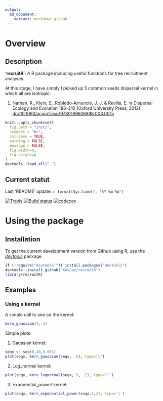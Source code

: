 ```yaml
---
output:
  md_document:
    variant: markdown_github
---
```



# Overview

## Description

**'recruitR'**: A R package including useful functions for tree
recruitment analyses.

At this stage, I have simply I picked up 5 common seeds dispersal kernel in which all are isotropic:

1. Nathan, R., Klein, E., Robledo-Arnuncio, J. J. & Revilla, E. in Dispersal Ecology and Evolution 186–210 (Oxford University Press, 2012). [doi:10.1093/acprof:oso/9780199608898.003.0015](https://doi.org/10.1093/acprof:oso/9780199608898.003.0015 )




```r
knitr::opts_chunk$set(
  fig.path = "inst/",
  comment = "#>",
  collapse = TRUE,
  warning = FALSE,
  message = FALSE,
  fig.width=4,
  fig.height=4
)
devtools::load_all(".")
```

## Current statut

Last 'README' update: `r format(Sys.time(), '%Y-%m-%d')`

[![Travis](https://travis-ci.org/KevCaz/recruitR.svg?branch=master)](https://travis-ci.org/KevCaz/recruitR)
[![Build status](https://ci.appveyor.com/api/projects/status/sk3sbvusvcyy0at0?svg=true)](https://ci.appveyor.com/project/KevCaz/recruitr/build/1.0.7)
[![codecov](https://codecov.io/gh/KevCaz/recruitR/branch/master/graphs/badge.svg)](https://codecov.io/gh/KevCaz/recruitR)




# Using the package

## Installation

To get the current development version from Github using R, use the
[*devtools*](http://cran.r-project.org/web/packages/devtools/index.html) package:

```r
if (!require("devtools'")) install.packages("devtools")
devtools::install_github("KevCaz/recruitR")
library(recruitR)
```


## Examples

### Using a kernel

A simple call to one on the kernel:

```r
kern_gaussian(4, 3)
```

Simple plots:

1. Gaussian kernel:

```r
seqx <- seq(0,10,0.001)
plot(seqx, kern_gaussian(seqx, .5), type='l')
```

2. Log_normal kernel:
```r
plot(seqx, kern_lognormal(seqx, 3, .2), type='l')
```

3. Exponential_powerl kernel:
```r
plot(seqx, kern_exponential_power(seqx,2,3), type='l')
```
